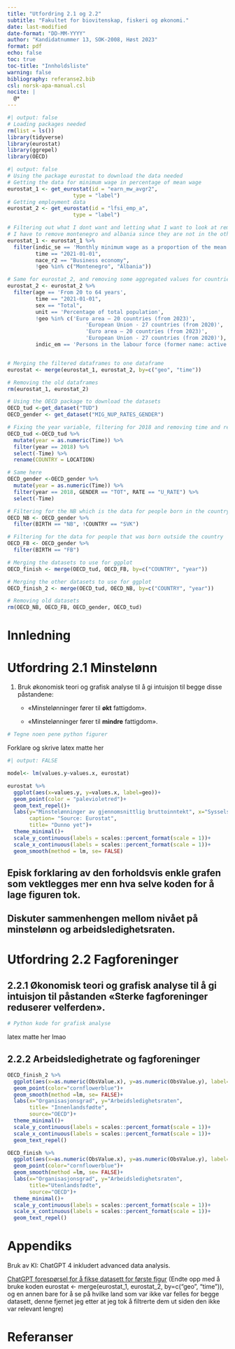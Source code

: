 ```yaml
---
title: "Utfordring 2.1 og 2.2"
subtitle: "Fakultet for biovitenskap, fiskeri og økonomi."
date: last-modified
date-format: "DD-MM-YYYY"
author: "Kandidatnummer 13, SOK-2008, Høst 2023"
format: pdf
echo: false
toc: true
toc-title: "Innholdsliste"
warning: false
bibliography: referanse2.bib
csl: norsk-apa-manual.csl
nocite: |
  @*
---
```


```r
#| output: false
# Loading packages needed
rm(list = ls())
library(tidyverse)
library(eurostat)
library(ggrepel)
library(OECD)
```

```r
#| output: false
# Using the package eurostat to download the data needed
# Getting the data for minimum wage in percentage of mean wage
eurostat_1 <- get_eurostat(id = "earn_mw_avgr2", 
                     type = "label")
# Getting employment data
eurostat_2 <- get_eurostat(id = "lfsi_emp_a", 
                     type = "label")
```

```r
# Filtering out what I dont want and letting what I want to look at remain
# I have to remove montenegro and albania since they are not in the other data
eurostat_1 <- eurostat_1 %>%
  filter(indic_se == 'Monthly minimum wage as a proportion of the mean gross monthly earnings',
         time == "2021-01-01",
         nace_r2 == "Business economy",
         !geo %in% c("Montenegro", "Albania"))

# Same for eurostat_2, and removing some aggregated values for countries
eurostat_2 <- eurostat_2 %>%
  filter(age == 'From 20 to 64 years',
         time == "2021-01-01",
         sex == "Total",
         unit == 'Percentage of total population',
         !geo %in% c('Euro area – 20 countries (from 2023)',
                         'European Union - 27 countries (from 2020)',
                         'Euro area – 20 countries (from 2023)',
                         'European Union - 27 countries (from 2020)'),
         indic_em == 'Persons in the labour force (former name: active persons)')


# Merging the filtered dataframes to one dataframe
eurostat <- merge(eurostat_1, eurostat_2, by=c("geo", "time"))

# Removing the old dataframes
rm(eurostat_1, eurostat_2)
```

```r
# Using the OECD package to download the datasets
OECD_tud <-get_dataset("TUD")
OECD_gender <- get_dataset("MIG_NUP_RATES_GENDER")
```

```r
# Fixing the year variable, filtering for 2018 and removing time and renaming
OECD_tud <-OECD_tud %>%
  mutate(year = as.numeric(Time)) %>%
  filter(year == 2018) %>%
  select(-Time) %>%
  rename(COUNTRY = LOCATION)

# Same here
OECD_gender <-OECD_gender %>%
  mutate(year = as.numeric(Time)) %>%
  filter(year == 2018, GENDER == "TOT", RATE == "U_RATE") %>%
  select(-Time)

# Filtering for the NB which is the data for people born in the country
OECD_NB <- OECD_gender %>%
  filter(BIRTH == "NB", !COUNTRY == "SVK")

# Filtering for the data for people that was born outside the country
OECD_FB <- OECD_gender %>%
  filter(BIRTH == "FB")

# Merging the datasets to use for ggplot
OECD_finish <- merge(OECD_tud, OECD_FB, by=c("COUNTRY", "year"))

# Merging the other datasets to use for ggplot
OECD_finish_2 <- merge(OECD_tud, OECD_NB, by=c("COUNTRY", "year"))

# Removing old datasets
rm(OECD_NB, OECD_FB, OECD_gender, OECD_tud)
```

# Innledning

# Utfordring 2.1 Minstelønn

1.  Bruk økonomisk teori og grafisk analyse til å gi intuisjon til begge disse påstandene:

    -   «Minstelønninger fører til **økt** fattigdom».

    -   «Minstelønninger fører til **mindre** fattigdom».

```r
# Tegne noen pene python figurer
```

Forklare og skrive latex matte her

```r
#| output: FALSE

model<- lm(values.y~values.x, eurostat)
```

```r
eurostat %>%
  ggplot(aes(x=values.y, y=values.x, label=geo))+
  geom_point(color = "palevioletred")+
  geom_text_repel()+
  labs(y="Minstelønninger av gjennomsnittlig bruttoinntekt", x="Sysselsetting for alder 20-64",
       caption= "Source: Eurostat",
       title= "Dunno yet")+
  theme_minimal()+
  scale_y_continuous(labels = scales::percent_format(scale = 1))+
  scale_x_continuous(labels = scales::percent_format(scale = 1))+
  geom_smooth(method = lm, se= FALSE)
```

## Episk forklaring av den forholdsvis enkle grafen som vektlegges mer enn hva selve koden for å lage figuren tok.

## Diskuter sammenhengen mellom nivået på minstelønn og arbeidsledighetsraten.

# Utfordring 2.2 Fagforeninger

## 2.2.1 Økonomisk teori og grafisk analyse til å gi intuisjon til påstanden «Sterke fagforeninger reduserer velferden».

```r
# Python kode for grafisk analyse

```

latex matte her lmao

## 2.2.2 Arbeidsledighetrate og fagforeninger

```r
OECD_finish_2 %>%
  ggplot(aes(x=as.numeric(ObsValue.x), y=as.numeric(ObsValue.y), label=COUNTRY))+
  geom_point(color="cornflowerblue")+
  geom_smooth(method =lm, se= FALSE)+
  labs(x="Organisasjonsgrad", y="Arbeidsledighetsraten",
       title= "Innenlandsfødte",
       source="OECD")+
  theme_minimal()+
  scale_y_continuous(labels = scales::percent_format(scale = 1))+
  scale_x_continuous(labels = scales::percent_format(scale = 1))+
  geom_text_repel()
```

```r
OECD_finish %>%
  ggplot(aes(x=as.numeric(ObsValue.x), y=as.numeric(ObsValue.y), label=COUNTRY))+
  geom_point(color="cornflowerblue")+
  geom_smooth(method =lm, se= FALSE)+
  labs(x="Organisasjonsgrad", y="Arbeidsledighetsraten", 
       title="Utenlandsfødte",
       source="OECD")+
  theme_minimal()+
  scale_y_continuous(labels = scales::percent_format(scale = 1))+
  scale_x_continuous(labels = scales::percent_format(scale = 1))+
  geom_text_repel()
```

# Appendiks

Bruk av KI: ChatGPT 4 inkludert advanced data analysis.

[ChatGPT forespørsel for å fikse datasett for første figur](https://chat.openai.com/share/26eade71-5a65-4eaf-9ea7-09ecf978cff6) (Endte opp med å bruke koden eurostat \<- merge(eurostat_1, eurostat_2, by=c("geo", "time")), og en annen bare for å se på hvilke land som var ikke var felles for begge datasett, denne fjernet jeg etter at jeg tok å filtrerte dem ut siden den ikke var relevant lengre)

# Referanser
